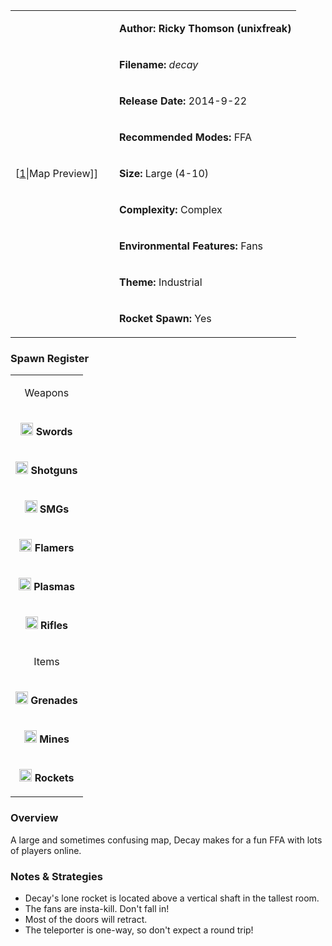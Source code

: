 {| border="1" cellpadding="2" width="800px"
|rowspan="9" width="150px"|[[File:Decay.png|thumb|center]|Map Preview]]
|'''Author: Ricky Thomson (unixfreak)'''
|-
|'''Filename:''' ''decay''
|-
| '''Release Date:''' 2014-9-22
|-
|'''Recommended Modes:''' FFA
|-
|'''Size:''' Large (4-10)
|-
|'''Complexity:''' Complex
|-
|'''Environmental Features:''' Fans
|-
|'''Theme:''' Industrial
|-
|'''Rocket Spawn:''' Yes
|}



=== Spawn Register ===
{| border="1" cellpadding="2" width="150px"
|colspan="2" align="center"|Weapons
|-
|[[File:Sword.png|20px]] '''Swords''' || 4
|-
|[[File:Shotgun.png|20px]] '''Shotguns''' || 4
|-
|[[File:Smg.png|20px]] '''SMGs''' || 4
|-
|[[File:Flamer.png|20px]] '''Flamers''' || 4
|-
|[[File:Plasma.png|20px]] '''Plasmas''' || 4
|-
| [[File:Rifle.png|20px]] '''Rifles''' || 4
|-
|colspan="2" align="center"|Items
|-
| [[File:Grenade.png|20px]] '''Grenades''' || 16
|-
| [[File:Mine.png|20px]] '''Mines''' || 15
|-
| [[File:Rocket.png|20px]] '''Rockets''' || 1
|}


=== Overview ===

A large and sometimes confusing map, Decay makes for a fun FFA with lots of players online. 


=== Notes & Strategies ===

* Decay's lone rocket is located above a vertical shaft in the tallest room.
* The fans are insta-kill. Don't fall in!
* Most of the doors will retract.
* The teleporter is one-way, so don't expect a round trip!